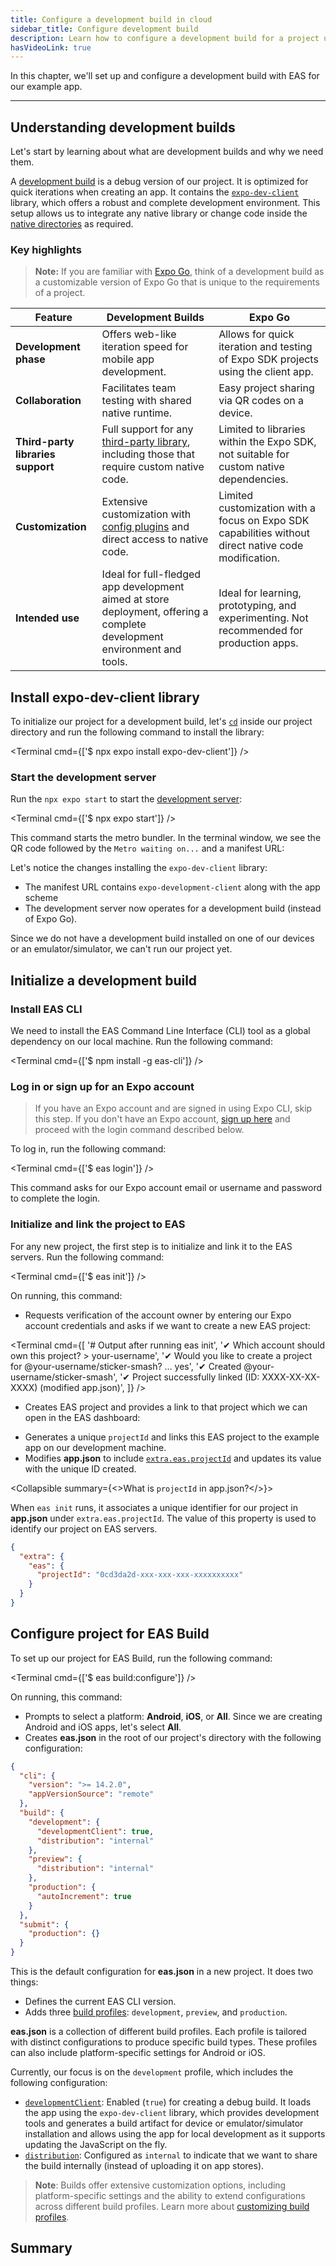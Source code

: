 ```yaml
---
title: Configure a development build in cloud
sidebar_title: Configure development build
description: Learn how to configure a development build for a project using EAS Build.
hasVideoLink: true
---
```



In this chapter, we'll set up and configure a development build with EAS for our example app.

<VideoBoxLink videoId="uQCE9zl3dXU" title="Watch: How to configure a development build" />

---

## Understanding development builds

Let's start by learning about what are development builds and why we need them.

A [development build](/develop/development-builds/introduction/) is a debug version of our project. It is optimized for quick iterations when creating an app. It contains the [`expo-dev-client`](/versions/latest/sdk/dev-client/) library, which offers a robust and complete development environment. This setup allows us to integrate any native library or change code inside the [native directories](/workflow/overview/#android-and-ios-native-projects) as required.

### Key highlights

> **Note:** If you are familiar with [Expo Go](/get-started/expo-go/), think of a development build as a customizable version of Expo Go that is unique to the requirements of a project.

| Feature                           | Development Builds                                                                                                                             | Expo Go                                                                                              |
| --------------------------------- | ---------------------------------------------------------------------------------------------------------------------------------------------- | ---------------------------------------------------------------------------------------------------- |
| **Development phase**             | Offers web-like iteration speed for mobile app development.                                                                                    | Allows for quick iteration and testing of Expo SDK projects using the client app.                    |
| **Collaboration**                 | Facilitates team testing with shared native runtime.                                                                                           | Easy project sharing via QR codes on a device.                                                       |
| **Third-party libraries support** | Full support for any [third-party library](/workflow/using-libraries/#third-party-libraries), including those that require custom native code. | Limited to libraries within the Expo SDK, not suitable for custom native dependencies.               |
| **Customization**                 | Extensive customization with [config plugins](/config-plugins/introduction/) and direct access to native code.                                 | Limited customization with a focus on Expo SDK capabilities without direct native code modification. |
| **Intended use**                  | Ideal for full-fledged app development aimed at store deployment, offering a complete development environment and tools.                       | Ideal for learning, prototyping, and experimenting. Not recommended for production apps.             |

<Step label="1">

## Install expo-dev-client library

To initialize our project for a development build, let's [`cd`](https://developer.mozilla.org/en-US/docs/Learn/Tools_and_testing/Understanding_client-side_tools/Command_line#basic_built-in_terminal_commands) inside our project directory and run the following command to install the library:

<Terminal cmd={['$ npx expo install expo-dev-client']} />

### Start the development server

Run the `npx expo start` to start the [development server](/get-started/start-developing/#start-a-development-server):

<Terminal cmd={['$ npx expo start']} />

This command starts the metro bundler. In the terminal window, we see the QR code followed by the `Metro waiting on...` and a manifest URL:

<ContentSpotlight
  alt="Running development server"
  src="/static/images/tutorial/eas/development-server.png"
  className="max-w-[600px]"
/>

Let's notice the changes installing the `expo-dev-client` library:

- The manifest URL contains `expo-development-client` along with the app scheme
- The development server now operates for a development build (instead of Expo Go).

Since we do not have a development build installed on one of our devices or an emulator/simulator, we can't run our project yet.

</Step>

<Step label="2">

## Initialize a development build

### Install EAS CLI

We need to install the EAS Command Line Interface (CLI) tool as a global dependency on our local machine. Run the following command:

<Terminal cmd={['$ npm install -g eas-cli']} />

### Log in or sign up for an Expo account

> If you have an Expo account and are signed in using Expo CLI, skip this step. If you don't have an Expo account, [sign up here](https://expo.dev/signup) and proceed with the login command described below.

To log in, run the following command:

<Terminal cmd={['$ eas login']} />

This command asks for our Expo account email or username and password to complete the login.

### Initialize and link the project to EAS

For any new project, the first step is to initialize and link it to the EAS servers. Run the following command:

<Terminal cmd={['$ eas init']} />

On running, this command:

- Requests verification of the account owner by entering our Expo account credentials and asks if we want to create a new EAS project:

<Terminal
  cmd={[
    '# Output after running eas init',
    '✔ Which account should own this project? > your-username',
    '✔ Would you like to create a project for @your-username/sticker-smash? … yes',
    '✔ Created @your-username/sticker-smash',
    '✔ Project successfully linked (ID: XXXX-XX-XX-XXXX) (modified app.json)',
  ]}
/>

- Creates EAS project and provides a link to that project which we can open in the EAS dashboard:

<ContentSpotlight
  alt="New project in EAS dashboard"
  src="/static/images/tutorial/eas/new-project.png"
/>

- Generates a unique `projectId` and links this EAS project to the example app on our development machine.
- Modifies **app.json** to include [`extra.eas.projectId`](/versions/latest/sdk/constants/#easconfig) and updates its value with the unique ID created.

<Collapsible summary={<>What is <CODE>projectId</CODE> in app.json?</>}>

When `eas init` runs, it associates a unique identifier for our project in **app.json** under `extra.eas.projectId`. The value of this property is used to identify our project on EAS servers.

```json
{
  "extra": {
    "eas": {
      "projectId": "0cd3da2d-xxx-xxx-xxx-xxxxxxxxxx"
    }
  }
}
```

</Collapsible>

</Step>

<Step label="3">

## Configure project for EAS Build

To set up our project for EAS Build, run the following command:

<Terminal cmd={['$ eas build:configure']} />

On running, this command:

- Prompts to select a platform: **Android**, **iOS**, or **All**. Since we are creating Android and iOS apps, let's select **All**.
- Creates **eas.json** in the root of our project's directory with the following configuration:

```json eas.json
{
  "cli": {
    "version": ">= 14.2.0",
    "appVersionSource": "remote"
  },
  "build": {
    "development": {
      "developmentClient": true,
      "distribution": "internal"
    },
    "preview": {
      "distribution": "internal"
    },
    "production": {
      "autoIncrement": true
    }
  },
  "submit": {
    "production": {}
  }
}
```

This is the default configuration for **eas.json** in a new project. It does two things:

- Defines the current EAS CLI version.
- Adds three [build profiles](/build/eas-json/#build-profiles): `development`, `preview`, and `production`.

</Step>

<Collapsible summary="Explore development profile further">

**eas.json** is a collection of different build profiles. Each profile is tailored with distinct configurations to produce specific build types. These profiles can also include platform-specific settings for Android or iOS.

Currently, our focus is on the `development` profile, which includes the following configuration:

- [`developmentClient`](/eas/json/#developmentclient): Enabled (`true`) for creating a debug build. It loads the app using the `expo-dev-client` library, which provides development tools and generates a build artifact for device or emulator/simulator installation and allows using the app for local development as it supports updating the JavaScript on the fly.
- [`distribution`](/eas/json/#distribution): Configured as `internal` to indicate that we want to share the build internally (instead of uploading it on app stores).

> **Note**: Builds offer extensive customization options, including platform-specific settings and the ability to extend configurations across different build profiles. Learn more about [customizing build profiles](/build/eas-json/#build-profiles).

</Collapsible>

## Summary

<ProgressTracker
  currentChapterIndex={0}
  name="EAS_TUTORIAL"
  summary="
We successfully used the EAS CLI to initialize, and configure our project, link it to EAS servers, and prepare a development build."
  nextChapterDescription="In the next chapter, let's create a development build for Android, install it on a device and an emulator, and get it running with the development server."
  nextChapterTitle="Create and run a cloud build for Android"
  nextChapterLink="/tutorial/eas/android-development-build/"
/>
